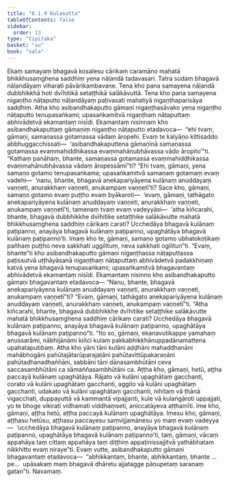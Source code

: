 ```yaml
---
title: "8.1.9 Kulasutta"
tableOfContents: false
sidebar:
  order: 13
type: "tipitaka"
basket: "su"
book: "sala"
---
```



<DynamicBreadcrumb />

<Division number="361" book="sala">

<Paragraph number="1593" book="sala">
Ekaṃ samayaṃ bhagavā kosalesu cārikaṃ caramāno mahatā bhikkhusaṃghena saddhiṃ yena nāḷandā tadavasari. Tatra sudaṃ bhagavā nāḷandāyaṃ viharati pāvārikambavane.
</Paragraph>

<Paragraph number="1594" book="sala">
Tena kho pana samayena nāḷandā dubbhikkhā hoti dvīhitikā setaṭṭhikā salākāvuttā. Tena kho pana samayena nigaṇṭho nāṭaputto nāḷandāyaṃ paṭivasati mahatiyā nigaṇṭhaparisāya saddhiṃ. Atha kho asibandhakaputto gāmaṇi nigaṇṭhasāvako yena nigaṇṭho nāṭaputto tenupasaṅkami; upasaṅkamitvā nigaṇṭhaṃ nāṭaputtaṃ abhivādetvā ekamantaṃ nisīdi. Ekamantaṃ nisinnaṃ kho asibandhakaputtaṃ gāmaṇiṃ nigaṇṭho nāṭaputto etadavoca—  “ehi tvaṃ, gāmaṇi, samaṇassa gotamassa vādaṃ āropehi. Evaṃ te kalyāṇo kittisaddo abbhuggacchissati—  ‘asibandhakaputtena gāmaṇinā samaṇassa gotamassa evaṃmahiddhikassa evaṃmahānubhāvassa vādo āropito’”ti.
</Paragraph>

<Paragraph number="1595" book="sala">
“Kathaṃ panāhaṃ, bhante, samaṇassa gotamassa evaṃmahiddhikassa evaṃmahānubhāvassa vādaṃ āropessāmī”ti? “Ehi tvaṃ, gāmaṇi, yena samaṇo gotamo tenupasaṅkama; upasaṅkamitvā samaṇaṃ gotamaṃ evaṃ vadehi—  ‘nanu, bhante, bhagavā anekapariyāyena kulānaṃ anuddayaṃ vaṇṇeti, anurakkhaṃ vaṇṇeti, anukampaṃ vaṇṇetī’ti? Sace kho, gāmaṇi, samaṇo gotamo evaṃ puṭṭho evaṃ byākaroti—  ‘evaṃ, gāmaṇi, tathāgato anekapariyāyena kulānaṃ anuddayaṃ vaṇṇeti, anurakkhaṃ vaṇṇeti, anukampaṃ vaṇṇetī’ti, tamenaṃ tvaṃ evaṃ vadeyyāsi—  ‘atha kiñcarahi, bhante, bhagavā dubbhikkhe dvīhitike setaṭṭhike salākāvutte mahatā bhikkhusaṃghena saddhiṃ cārikaṃ carati? Ucchedāya bhagavā kulānaṃ paṭipanno, anayāya bhagavā kulānaṃ paṭipanno, upaghātāya bhagavā kulānaṃ paṭipanno’ti. Imaṃ kho te, gāmaṇi, samaṇo gotamo ubhatokoṭikaṃ pañhaṃ puṭṭho neva sakkhati uggilituṃ, neva sakkhati ogilitun”ti. “Evaṃ, bhante”ti kho asibandhakaputto gāmaṇi nigaṇṭhassa nāṭaputtassa paṭissutvā uṭṭhāyāsanā nigaṇṭhaṃ nāṭaputtaṃ abhivādetvā padakkhiṇaṃ katvā yena bhagavā tenupasaṅkami; upasaṅkamitvā bhagavantaṃ abhivādetvā ekamantaṃ nisīdi. Ekamantaṃ nisinno kho asibandhakaputto gāmaṇi bhagavantaṃ etadavoca—
</Paragraph>

<Paragraph number="1596" book="sala">
“Nanu, bhante, bhagavā anekapariyāyena kulānaṃ anuddayaṃ vaṇṇeti, anurakkhaṃ vaṇṇeti, anukampaṃ vaṇṇetī”ti? “Evaṃ, gāmaṇi, tathāgato anekapariyāyena kulānaṃ anuddayaṃ vaṇṇeti, anurakkhaṃ vaṇṇeti, anukampaṃ vaṇṇetī”ti. “Atha kiñcarahi, bhante, bhagavā dubbhikkhe dvīhitike setaṭṭhike salākāvutte mahatā bhikkhusaṃghena saddhiṃ cārikaṃ carati? Ucchedāya bhagavā kulānaṃ paṭipanno, anayāya bhagavā kulānaṃ paṭipanno, upaghātāya bhagavā kulānaṃ paṭipanno”ti. “Ito so, gāmaṇi, ekanavutikappe yamahaṃ anussarāmi, nābhijānāmi kiñci kulaṃ pakkabhikkhānuppadānamattena upahatapubbaṃ. Atha kho yāni tāni kulāni aḍḍhāni mahaddhanāni mahābhogāni pahūtajātarūparajatāni pahūtavittūpakaraṇāni pahūtadhanadhaññāni, sabbāni tāni dānasambhūtāni ceva saccasambhūtāni ca sāmaññasambhūtāni ca. Aṭṭha kho, gāmaṇi, hetū, aṭṭha paccayā kulānaṃ upaghātāya. Rājato vā kulāni upaghātaṃ gacchanti, corato vā kulāni upaghātaṃ gacchanti, aggito vā kulāni upaghātaṃ gacchanti, udakato vā kulāni upaghātaṃ gacchanti, nihitaṃ vā ṭhānā vigacchati, duppayuttā vā kammantā vipajjanti, kule vā kulaṅgāroti uppajjati, yo te bhoge vikirati vidhamati viddhaṃseti, aniccatāyeva aṭṭhamīti. Ime kho, gāmaṇi, aṭṭha hetū, aṭṭha paccayā kulānaṃ upaghātāya. Imesu kho, gāmaṇi, aṭṭhasu hetūsu, aṭṭhasu paccayesu saṃvijjamānesu yo maṃ evaṃ vadeyya—  ‘ucchedāya bhagavā kulānaṃ paṭipanno, anayāya bhagavā kulānaṃ paṭipanno, upaghātāya bhagavā kulānaṃ paṭipanno’ti, taṃ, gāmaṇi, vācaṃ appahāya taṃ cittaṃ appahāya taṃ diṭṭhiṃ appaṭinissajjitvā yathābhataṃ nikkhitto evaṃ niraye”ti.
</Paragraph>

<Paragraph number="1597" book="sala">
Evaṃ vutte, asibandhakaputto gāmaṇi bhagavantaṃ etadavoca—  “abhikkantaṃ, bhante, abhikkantaṃ, bhante …pe…  upāsakaṃ maṃ bhagavā dhāretu ajjatagge pāṇupetaṃ saraṇaṃ gatan”ti.

</Paragraph>
</Division>

<Paragraph number="1598" type="center" book="sala">
Navamaṃ.
</Paragraph>